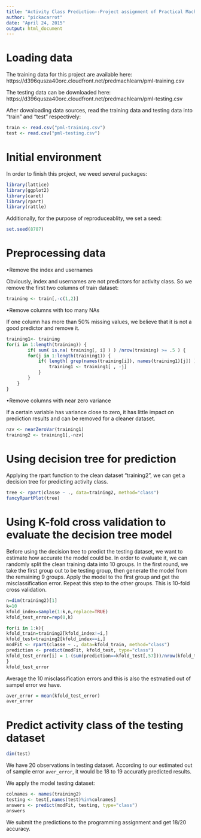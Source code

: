```yaml
---
title: "Activity Class Prediction--Project assignment of Practical Machine Learning"
author: "pickacarrot"
date: "April 24, 2015"
output: html_document
---
```

# Loading data
The training data for this project are available here:
https://d396qusza40orc.cloudfront.net/predmachlearn/pml-training.csv

The testing data can be downloaded here:
https://d396qusza40orc.cloudfront.net/predmachlearn/pml-testing.csv

After dowaloading data sources, read the training data and testing data into "train" and "test" respectively:
```r
train <- read.csv("pml-training.csv")
test <- read.csv("pml-testing.csv")
```

# Initial environment
In order to finish this project, we weed several packages:
```r
library(lattice)
library(ggplot2)
library(caret)
library(rpart)
library(rattle)
```
Additionally, for the purpose of reproduceablity, we set a seed:
```r
set.seed(8787)
```

# Preprocessing data
•Remove the index and usernames

Obviously, index and usernames are not predictors for activity class. So we remove the first two columns of train dataset:
```r
training <- train[,-c(1,2)]
```

•Remove columns with too many NAs

If one column has more than 50% missing values, we believe that it is not a good predictor and remove it.
```r
training1<- training 
for(i in 1:length(training)) { 
        if( sum( is.na( training[, i] ) ) /nrow(training) >= .5 ) { 
        for(j in 1:length(training1)) {
            if( length( grep(names(training[i]), names(training1)[j]) ) ==1)  { 
                training1 <- training1[ , -j] 
            }   
        } 
    }
}
```

•Remove columns with near zero variance

If a certain variable has variance close to zero, it has little impact on prediction results and can be removed for a cleaner dataset.
```r
nzv <- nearZeroVar(training1)
training2 <- training1[,-nzv]
```

# Using decision tree for prediction
Applying the rpart function to the clean dataset "training2", we can get a decision tree for predicting activity class.
```r
tree <- rpart(classe ~ ., data=training2, method="class")
fancyRpartPlot(tree)
```

# Using K-fold cross validation to evaluate the decision tree model
Before using the decision tree to predict the testing dataset, we want to estimate how accurate the model could be. In order to evaluate it, we can randomly split the clean training data into 10 groups. In the first round, we take the first group out to be testing group, then generate the model from the remaining 9 groups. Apply the model to the first group and get the misclassification error. Repeat this step to the other groups. This is 10-fold cross validation.

```r
n=dim(training2)[1]
k=10
kfold_index=sample(1:k,n,replace=TRUE)
kfold_test_error=rep(0,k)

for(i in 1:k){
kfold_train=training2[kfold_index!=i,]
kfold_test=training2[kfold_index==i,]
modFit <- rpart(classe ~ ., data=kfold_train, method="class")
prediction <- predict(modFit, kfold_test, type="class")
kfold_test_error[i] = 1-(sum(prediction==kfold_test[,57]))/nrow(kfold_test)
}
kfold_test_error
```
Average the 10 misclassification errors and this is also the estmatied out of sampel error we have.
```r
aver_error = mean(kfold_test_error)
aver_error
```

# Predict activity class of the testing dataset
```r
dim(test)
```
We have 20 observations in testing dataset. According to our estimated out of sample error `aver_error`, it would be 18 to 19 accuratly predicted results.

We apply the model testing dataset:
```r
colnames <- names(training2)
testing <- test[,names(test)%in%colnames] 
answers <- predict(modFit, testing, type="class")
answers
```

We submit the predictions to the programming assignment and get 18/20 accuracy.


